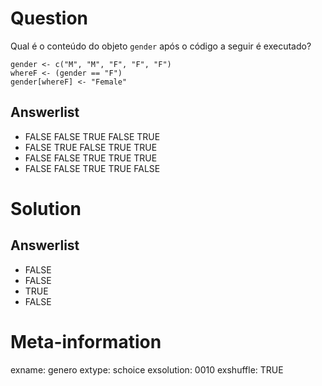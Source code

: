 
Question
========

Qual é o conteúdo do objeto `gender` após o código a seguir é executado?

```
gender <- c("M", "M", "F", "F", "F")
whereF <- (gender == "F")
gender[whereF] <- "Female"
```

Answerlist
----------

* FALSE FALSE  TRUE  FALSE  TRUE
* FALSE TRUE   FALSE  TRUE  TRUE
* FALSE FALSE  TRUE  TRUE  TRUE
* FALSE FALSE  TRUE  TRUE  FALSE



Solution
================



Answerlist
----------
* FALSE 
* FALSE
* TRUE
* FALSE



Meta-information
================
exname: genero
extype: schoice
exsolution: 0010
exshuffle: TRUE


